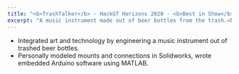 ```yaml
---
title: "<b>TrashTalker</b> - HackGT Horizons 2020 - <b>Best in Show</b> [Feb 2020]"
excerpt: "A music instrument made out of beer bottles from the trash.<br/><img width=600 src='/images/trashtalker.jpg'>"
---
```

* Integrated art and technology by engineering a music instrument out of trashed beer bottles.
* Personally modeled mounts and connections in Solidworks, wrote embedded Arduino software using MATLAB.
